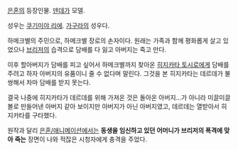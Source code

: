 [[은혼]]의 등장인물. [[덴데]]가 모델.

성우는 [[쿠기미야 리에]]. [[가구라]]의 성우다.

하메크별의 주민으로, 하메크별 장로의 손자이다. 원래는 가족과 함께 평화롭게 살고 있었으나 [[브리저]]의 습격으로 담배를 다 잃고 아버지는 죽고 만다.

이후 할아버지가 담배를 피고 싶어서 하메크별까지 찾아온 [[히지카타 토시로]]에게 담배를 주려고 하자 아버지의 유품이니 줄 수 없다며 말린다. 그것을 본 히지카타는 데르데가 불쌍해서 차마 담배를 받지 못는다.

결국 나중에 히지카타가 데르데를 위해 가져온 것은 돌아온 아버지...가 아니라 미끌미끌볼로 만들어낸 아버지 같아 보이지만 아버지가 아닌 아버지였고, 데르데는 열받아서 히지카타를 구타했다.

원작과 달리 [[은혼/애니메이션]]에서는 '''동생을 임신하고 있던 어머니가 브리저의 폭격에 맞아 죽는''' 장면이 나와 적잖은 시청자에게 충격을 주었다.
